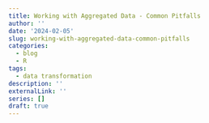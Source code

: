 ```yaml
---
title: Working with Aggregated Data - Common Pitfalls
author: ''
date: '2024-02-05'
slug: working-with-aggregated-data-common-pitfalls
categories:
  - blog
  - R
tags:
  - data transformation
description: ''
externalLink: ''
series: []
draft: true
---
```

